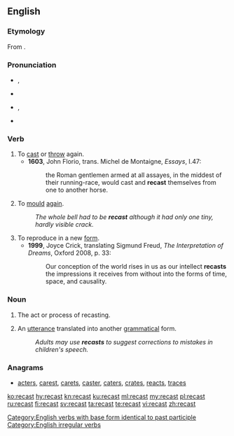 ==English==

===Etymology===
From {{prefix|re|cast}}.

===Pronunciation===
* {{enPR|rē-käst'}}, {{IPA|/riːˈkɑːst/}}
* {{rhymes|ɑːst}}
* {{enPR|rē-kăst'}}, {{IPA|/riːˈkæst/}}
* {{rhymes|æst}}

===Verb===
{{en-verb|recasts|recasting|recast}}

# To [[cast]] or [[throw]] again.
#* '''1603''', John Florio, trans. Michel de Montaigne, ''Essays'', I.47:
#*: the Roman gentlemen armed at all assayes, in the middest of their running-race, would cast and '''recast''' themselves from one to another horse.
# To [[mould]] [[again]].
#: ''The whole bell had to be '''recast''' although it had only one tiny, hardly visible crack.''
# To reproduce in a new [[form]].
#* '''1999''', Joyce Crick, translating Sigmund Freud, ''The Interpretation of Dreams'', Oxford 2008, p. 33:
#*: Our conception of the world rises in us as our intellect '''recasts''' {{transterm|umgiesst|lang=de}} the impressions it receives from without into the forms of time, space, and causality.

===Noun===
{{en-noun}}

# The act or process of recasting.
# {{cx|linguistics|lang=en}} An [[utterance]] translated into another [[grammatical]] form.
#: ''Adults may use '''recasts''' to suggest corrections to mistakes in children's speech.''

===Anagrams===
* [[acters#English|acters]], [[carest#English|carest]], [[carets#English|carets]], [[caster#English|caster]], [[caters#English|caters]], [[crates#English|crates]], [[reacts#English|reacts]], [[traces#English|traces]]

[[Category:English verbs with base form identical to past participle]]
[[Category:English irregular verbs]]

[[ko:recast]]
[[hy:recast]]
[[kn:recast]]
[[ku:recast]]
[[ml:recast]]
[[my:recast]]
[[pl:recast]]
[[ru:recast]]
[[fi:recast]]
[[sv:recast]]
[[ta:recast]]
[[te:recast]]
[[vi:recast]]
[[zh:recast]]